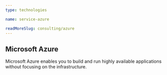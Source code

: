 ```yaml
---
type: technologies

name: service-azure

readMoreSlug: consulting/azure
---
```


## Microsoft Azure

Microsoft Azure enables you to build and run highly available applications without focusing on the infrastructure.
